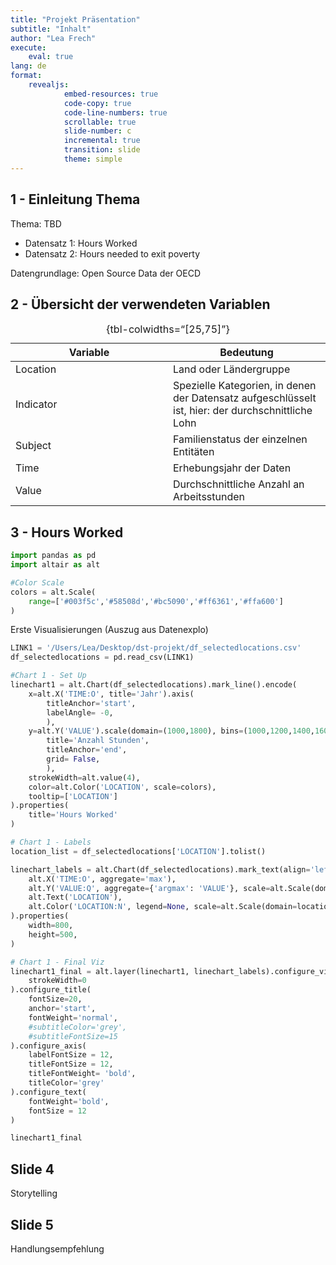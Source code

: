 ```yaml
---
title: "Projekt Präsentation"
subtitle: "Inhalt"
author: "Lea Frech"
execute: 
    eval: true
lang: de
format: 
    revealjs:
            embed-resources: true
            code-copy: true
            code-line-numbers: true
            scrollable: true
            slide-number: c
            incremental: true
            transition: slide
            theme: simple
---
```


## 1 - Einleitung Thema

Thema: TBD

::: {.nonincremental}
- Datensatz 1: Hours Worked
- Datensatz 2: Hours needed to exit poverty
:::

::: aside
Datengrundlage: Open Source Data der OECD
:::


## 2 - Übersicht der verwendeten Variablen

| Variable  | Bedeutung  |
|--------|--------|
| Location  | Land oder Ländergruppe |
| Indicator   | Spezielle Kategorien, in denen der Datensatz aufgeschlüsselt ist, hier: der durchschnittliche Lohn  |
| Subject | Familienstatus der einzelnen Entitäten    |
| Time | Erhebungsjahr der Daten  |
| Value | Durchschnittliche Anzahl an Arbeitsstunden  |

: {tbl-colwidths="[25,75]"}

## 3 - Hours Worked

```python
import pandas as pd
import altair as alt

```

```python
#Color Scale
colors = alt.Scale(
    range=['#003f5c','#58508d','#bc5090','#ff6361','#ffa600']
)
```

Erste Visualisierungen (Auszug aus Datenexplo)
```python

LINK1 = '/Users/Lea/Desktop/dst-projekt/df_selectedlocations.csv'
df_selectedlocations = pd.read_csv(LINK1)

#Chart 1 - Set Up
linechart1 = alt.Chart(df_selectedlocations).mark_line().encode(
    x=alt.X('TIME:O', title='Jahr').axis(
        titleAnchor='start',
        labelAngle= -0,
        ),
    y=alt.Y('VALUE').scale(domain=(1000,1800), bins=(1000,1200,1400,1600,1800,2000)).axis(
        title='Anzahl Stunden',
        titleAnchor='end',
        grid= False,
        ),
    strokeWidth=alt.value(4), 
    color=alt.Color('LOCATION', scale=colors),
    tooltip=['LOCATION']
).properties(
    title='Hours Worked'
)

# Chart 1 - Labels
location_list = df_selectedlocations['LOCATION'].tolist()

linechart_labels = alt.Chart(df_selectedlocations).mark_text(align='left', dx=3).encode(
    alt.X('TIME:O', aggregate='max'),
    alt.Y('VALUE:Q', aggregate={'argmax': 'VALUE'}, scale=alt.Scale(domain=(1000,1800))),
    alt.Text('LOCATION'),
    alt.Color('LOCATION:N', legend=None, scale=alt.Scale(domain=location_list,type='ordinal')), 
).properties(
    width=800,
    height=500,    
)

# Chart 1 - Final Viz
linechart1_final = alt.layer(linechart1, linechart_labels).configure_view(
    strokeWidth=0
).configure_title(
    fontSize=20,
    anchor='start',
    fontWeight='normal',
    #subtitleColor='grey',
    #subtitleFontSize=15
).configure_axis(
    labelFontSize = 12,
    titleFontSize = 12,
    titleFontWeight= 'bold',
    titleColor='grey'
).configure_text(
    fontWeight='bold',
    fontSize = 12
)

linechart1_final

```

## Slide 4 

Storytelling

## Slide 5

Handlungsempfehlung